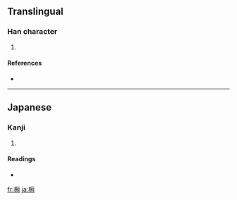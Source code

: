 ==Translingual==

===Han character===
{{Han char|rn=75|rad=木|as=08|sn=12|four=|canj=木戈人戈 (DIOI)}}

# {{defn|Han|sort=木08}}

====References====
* {{Han ref|kx=0537.131|hdz=21236.131|uh=6928|ud=26920}}

----

==Japanese==

===Kanji===
{{ja-kanji|grade=|rs=木08}}

# {{defn|Japanese}}

====Readings====
* {{ja-readings|on=|kun=[[たふ]] (tafu), [[たぶ]] (tabu)}}

[[fr:椨]]
[[ja:椨]]